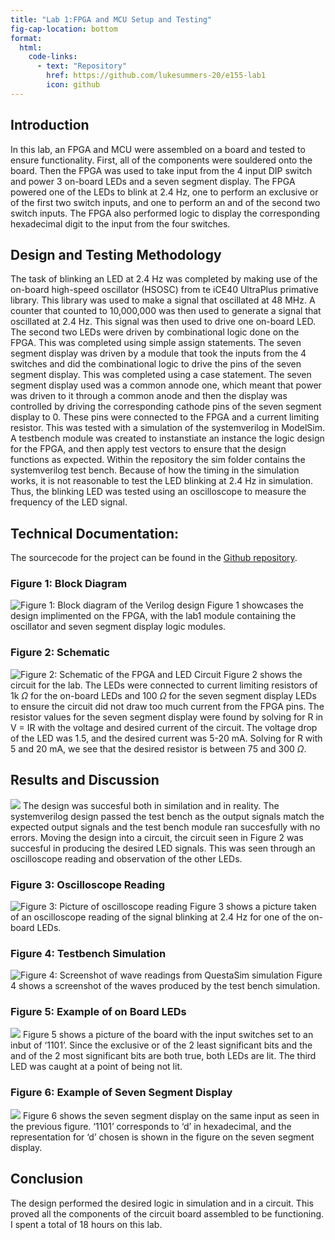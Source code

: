 ```yaml
---
title: "Lab 1:FPGA and MCU Setup and Testing"
fig-cap-location: bottom
format:
  html:
    code-links:
      - text: "Repository"
        href: https://github.com/lukesummers-20/e155-lab1
        icon: github
---
```

## Introduction
In this lab, an FPGA and MCU were assembled on a board and tested to ensure functionality. First, all of the components were souldered onto the board. Then the FPGA was used to take input from the 4 input DIP switch and power 3 on-board LEDs and a seven segment display. The FPGA powered one of the LEDs to blink at 2.4 Hz, one to perform an exclusive or of the first two switch inputs, and one to perform an and of the second two switch inputs. The FPGA also performed logic to display the corresponding hexadecimal digit to the input from the four switches.

## Design and Testing Methodology
The task of blinking an LED at 2.4 Hz was completed by making use of the on-board high-speed oscillator (HSOSC) from te iCE40 UltraPlus primative library. This library was used to make a signal that oscillated at 48 MHz. A counter that counted to 10,000,000 was then used to generate a signal that oscillated at 2.4 Hz. This signal was then used to drive one on-board LED. The second two LEDs were driven by combinational logic done on the FPGA. This was completed using simple assign statements. The seven segment display was driven by a module that took the inputs from the 4 switches and did the combinational logic to drive the pins of the seven segment display. This was completed using a case statement. The seven segment display used was a common annode one, which meant that power was driven to it through a common anode and then the display was controlled by driving the corresponding cathode pins of the seven segment display to 0. These pins were connected to the FPGA and a current limiting resistor. 
This was tested with a simulation of the systemverilog in ModelSim.  A testbench module was created to instanstiate an instance the logic design for the FPGA, and then apply test vectors to ensure that the design functions as expected. Within the repository the sim folder contains the systemverilog test bench. Because of how the timing in the simulation works, it is not reasonable to test the LED blinking at 2.4 Hz in simulation. Thus, the blinking LED was tested using an oscilloscope to measure the frequency of the LED signal. 

## Technical Documentation:
The sourcecode for the project can be found in the [Github repository](https://github.com/lukesummers-20/e155-lab1).

### Figure 1: Block Diagram
![Figure 1: Block diagram of the Verilog design](images/block-diagram.jpg)
Figure 1 showcases the design implimented on the FPGA, with the lab1 module containing the oscillator and seven segment display logic modules.

### Figure 2: Schematic
![Figure 2: Schematic of the FPGA and LED Circuit](images/schematic.jpg)
Figure 2 shows the circuit for the lab. The LEDs were connected to current limiting resistors of 1k $\Omega$ for the on-board LEDs and 100 $\Omega$ for the seven segment display LEDs to ensure the circuit did not draw too much current from the FPGA pins. The resistor values for the seven segment display were found by solving for R in V = IR with the voltage and desired current of the circuit. The voltage drop of the LED was 1.5, and the desired current was 5-20 mA. Solving for R with 5 and 20 mA, we see that the desired resistor is between 75 and 300 $\Omega$. 

## Results and Discussion

![](images/circuit.jpg)
The design was succesful both in similation and in reality. The systemverilog design passed the test bench as the output signals match the expected output signals and the test bench module ran succesfully with no errors. Moving the design into a circuit, the circuit seen in Figure 2 was succesful in producing the desired LED signals. This was seen through an oscilloscope reading and observation of the other LEDs. 

### Figure 3: Oscilloscope Reading
![Figure 3: Picture of oscilloscope reading](images/oscilloscope.jpg)
Figure 3 shows a picture taken of an oscilloscope reading of the signal blinking at 2.4 Hz for one of the on-board LEDs.

### Figure 4: Testbench Simulation
![Figure 4: Screenshot of wave readings from QuestaSim simulation](images/waves.jpg)
Figure 4 shows a screenshot of the waves produced by the test bench simulation. 

### Figure 5: Example of on Board LEDs
![](images/board.jpg)
Figure 5 shows a picture of the board with the input switches set to an inbut of '1101'. Since the exclusive or of the 2 least significant bits and the and of the 2 most significant bits are both true, both LEDs are lit. The third LED was caught at a point of being not lit.

### Figure 6: Example of Seven Segment Display
![](images/display.jpg)
Figure 6 shows the seven segment display on the same input as seen in the previous figure. '1101' corresponds to 'd' in hexadecimal, and the representation for 'd' chosen is shown in the figure on the seven segment display. 

## Conclusion
The design performed the desired logic in simulation and in a circuit. This proved all the components of the circuit board assembled to be functioning. I spent a total of 18 hours on this lab.